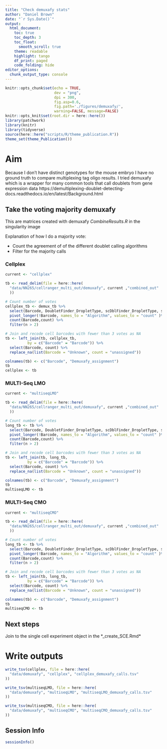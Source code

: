 ```yaml
---
title: "Check demuxafy stats"
author: "Daniel Brown"
date: "`r Sys.Date()`"
output:
  html_document:
    toc: true
    toc_depth: 3
    toc_float:
      smooth_scroll: true
    theme: readable
    highlight: tango 
    df_print: paged
    code_folding: hide
editor_options: 
  chunk_output_type: console
---
```


```r
knitr::opts_chunk$set(echo = TRUE,
                      dev = "png",
                      dpi = 300,
                      fig.asp=0.6, 
                      fig.path='./figures/demuxafy/',
                      warning=FALSE, message=FALSE)
knitr::opts_knit$set(root.dir = here::here())
library(patchwork)
library(knitr)
library(tidyverse)
source(here::here("scripts/R/theme_publication.R"))
theme_set(theme_Publication())
```

# Aim

Because I don't have distinct genotypes for the mouse embryo I have no ground truth to compare multiplexing tag oligo results.
I tried demuxafy which is a wrapper for many common tools that call doublets from gene expression data https://demultiplexing-doublet-detecting-docs.readthedocs.io/en/latest/Background.html

## Take the voting majority demuxafy {.tabset}

This are matrices created with demuxafy *CombineResults.R* in the singularity image

Explanation of how I do a majority vote:

* Count the agreement of of the different doublet calling algorithms
* Filter for the majority calls

### Cellplex

```r
current <- "cellplex"

tb <- read_delim(file = here::here(
  "data/NN265/cellranger_multi_out/demuxafy", current ,"combined_out"
  ))

# Count number of votes
cellplex_tb <- demux_tb %>% 
  select(Barcode, DoubletFinder_DropletType, scDblFinder_DropletType, scds_DropletType, scrublet_DropletType) %>% 
  pivot_longer(!Barcode, names_to = "Algorithm", values_to = "count" )%>% 
  count(Barcode,count) %>% 
  filter(n > 2)

# Join and recode cell barcodes with fewer than 3 votes as NA
tb <- left_join(tb, cellplex_tb,
          by = c("Barcode" = "Barcode")) %>% 
  select(Barcode, count) %>% 
  replace_na(list(Barcode = "Unknown", count = "unassigned"))

colnames(tb) <- c("Barcode", "Demuxafy_assignment")
tb
cellplex <- tb
```

### MULTI-Seq LMO

```r
current <- "multiseqLMO"

tb <- read_delim(file = here::here(
  "data/NN265/cellranger_multi_out/demuxafy", current ,"combined_out"
  ))

# Count number of votes
long_tb <- tb %>% 
  select(Barcode, DoubletFinder_DropletType, scDblFinder_DropletType, scds_DropletType, scrublet_DropletType) %>% 
  pivot_longer(!Barcode, names_to = "Algorithm", values_to = "count" )%>% 
  count(Barcode,count) %>% 
  filter(n > 2)

# Join and recode cell barcodes with fewer than 3 votes as NA
tb <- left_join(tb, long_tb,
          by = c("Barcode" = "Barcode")) %>% 
  select(Barcode, count) %>% 
  replace_na(list(Barcode = "Unknown", count = "unassigned"))

colnames(tb) <- c("Barcode", "Demuxafy_assignment")
tb
multiseqLMO <- tb
```

### MULTI-Seq CMO

```r
current <- "multiseqCMO"

tb <- read_delim(file = here::here(
  "data/NN265/cellranger_multi_out/demuxafy", current ,"combined_out"
  ))

# Count number of votes
long_tb <- tb %>% 
  select(Barcode, DoubletFinder_DropletType, scDblFinder_DropletType, scds_DropletType, scrublet_DropletType) %>% 
  pivot_longer(!Barcode, names_to = "Algorithm", values_to = "count" )%>% 
  count(Barcode,count) %>% 
  filter(n > 2)

# Join and recode cell barcodes with fewer than 3 votes as NA
tb <- left_join(tb, long_tb,
          by = c("Barcode" = "Barcode")) %>% 
  select(Barcode, count) %>% 
  replace_na(list(Barcode = "Unknown", count = "unassigned"))

colnames(tb) <- c("Barcode", "Demuxafy_assignment")
tb
multiseqCMO <- tb
```

## Next steps

Join to the single cell experiment object in the *_create_SCE.Rmd*

# Write outputs

```r
write_tsv(cellplex, file = here::here(
  "data/demuxafy", "cellplex", "cellplex_demuxafy_calls.tsv"
))

write_tsv(multiseqLMO, file = here::here(
  "data/demuxafy", "multiseqLMO", "multiseqLMO_demuxafy_calls.tsv"
))

write_tsv(multiseqCMO, file = here::here(
  "data/demuxafy", "multiseqCMO", "multiseqCMO_demuxafy_calls.tsv"
))
```

## Session Info

```r
sessionInfo()
```
